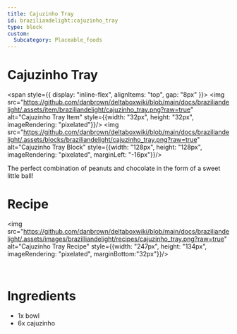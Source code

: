 ```yaml
---
title: Cajuzinho Tray
id: braziliandelight:cajuzinho_tray
type: block
custom:
  Subcategory: Placeable_foods
---
```


# Cajuzinho Tray

<span style={{ display: "inline-flex", alignItems: "top", gap: "8px" }}>
  <img src="https://github.com/danbrown/deltaboxwiki/blob/main/docs/braziliandelight/.assets/item/braziliandelight/cajuzinho_tray.png?raw=true" alt="Cajuzinho Tray Item" style={{width: "32px", height: "32px", imageRendering: "pixelated"}}/>
  <img src="https://github.com/danbrown/deltaboxwiki/blob/main/docs/braziliandelight/.assets/blocks/braziliandelight/cajuzinho_tray.png?raw=true" alt="Cajuzinho Tray Block" style={{width: "128px", height: "128px", imageRendering: "pixelated", marginLeft: "-16px"}}/>
</span>

The perfect combination of peanuts and chocolate in the form of a sweet little ball!

# Recipe

<img src="https://github.com/danbrown/deltaboxwiki/blob/main/docs/braziliandelight/.assets/images/brazilliandelight/recipes/cajuzinho_tray.png?raw=true" alt="Cajuzinho Tray Recipe" style={{width: "247px", height: "134px", imageRendering: "pixelated", marginBottom:"32px"}}/>

<br/>

# Ingredients
- 1x bowl
- 6x cajuzinho